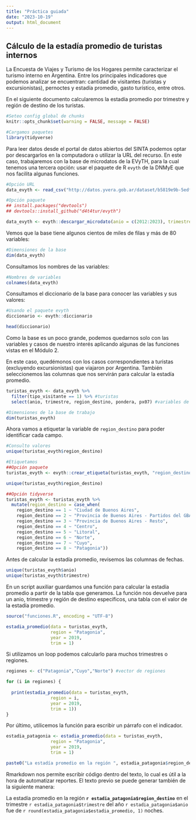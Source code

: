 ```yaml
---
title: "Práctica guiada"
date: "2023-10-19"
output: html_document
---
```


## Cálculo de la estadía promedio de turistas internos

La Encuesta de Viajes y Turismo de los Hogares permite caracterizar el turismo interno en Argentina. Entre los principales indicadores que podemos analizar se encuentran: cantidad de visitantes (turistas y excursionistas), pernoctes y estadía promedio, gasto turístico, entre otros.

En el siguiente documento calcularemos la estadía promedio por trimestre y región de destino de los turistas.

```r

#Seteo config global de chunks
knitr::opts_chunk$set(warning = FALSE, message = FALSE)

#Cargamos paquetes
library(tidyverse)
```

Para leer datos desde el portal de datos abiertos del SINTA podemos optar por descargarlos en la computadora o utilizar la URL del recurso. En este caso, trabajaremos con la base de microdatos de la EVyTH, para la cual tenemos una tercera opción: usar el paquete de R `evyth` de la DNMyE que nos facilita algunas funciones.

```r
#Opción URL
data_evyth <- read_csv("http://datos.yvera.gob.ar/dataset/b5819e9b-5edf-4aad-bd39-a81158a2b3f3/resource/645e5505-68ee-4cfa-90f9-fcc9a4a34a85/download/evyth_microdatos.csv")
```


```r
#Opción paquete
## install.packages("devtools")
## devtools::install_github("d4t4tur/evyth")

data_evyth <- evyth::descargar_microdato(anio = c(2012:2023), trimestre = c(1:4))
```

Vemos que la base tiene algunos cientos de miles de filas y más de 80 variables:
```r
#Dimensiones de la base
dim(data_evyth)
```

Consultamos los nombres de las variables:
```r
#Nombres de variables
colnames(data_evyth)
```

Consultamos el diccionario de la base para conocer las variables y sus valores:

```r
#Usando el paquete evyth
diccionario <- evyth::diccionario

head(diccionario)
```

Como la base es un poco grande, podemos quedarnos solo con las variables y casos de nuestro interés aplicando algunas de las funciones vistas en el Módulo 2.

En este caso, quedémonos con los casos correspondientes a turistas (excluyendo excursionistas) que viajaron por Argentina. También seleccionemos las columnas que nos servirán para calcular la estadía promedio.

```r
turistas_evyth <- data_evyth %>% 
  filter(tipo_visitante == 1) %>% #turistas
  select(anio, trimestre, region_destino, pondera, px07) #variables de interés

#Dimensiones de la base de trabajo
dim(turistas_evyth)
```

Ahora vamos a etiquetar la variable de `region_destino` para poder identificar cada campo.

```r
#Consulto valores
unique(turistas_evyth$region_destino)

#Etiquetamos
##Opción paquete
turistas_evyth <- evyth::crear_etiqueta(turistas_evyth, "region_destino")

unique(turistas_evyth$region_destino)
```


```r

##Opción tidyverse
turistas_evyth <- turistas_evyth %>% 
  mutate(region_destino = case_when(
    region_destino == 1 ~ "Ciudad de Buenos Aires",
    region_destino == 2 ~ "Provincia de Buenos Aires - Partidos del GBA",
    region_destino == 3 ~ "Provincia de Buenos Aires - Resto",
    region_destino == 4 ~ "Centro",
    region_destino == 5 ~ "Litoral",
    region_destino == 6 ~ "Norte",
    region_destino == 7 ~ "Cuyo",
    region_destino == 8 ~ "Patagonia"))

```

Antes de calcular la estadía promedio, revisemos las columnas de fechas.

```r
unique(turistas_evyth$anio)
unique(turistas_evyth$trimestre)

```

En un script auxiliar guardamos una función para calcular la estadía promedio a partir de la tabla que generamos. La función nos devuelve para un anio, trimestre y región de destino específicos, una tabla con el valor de la estadía promedio.

```r
source("funciones.R", encoding = "UTF-8")

estadia_promedio(data = turistas_evyth, 
                 region = "Patagonia", 
                 year = 2019,
                 trim = 1)

```

Si utilizamos un loop podemos calcularlo para muchos trimestres o regiones.

```r
regiones <- c("Patagonia","Cuyo","Norte") #vector de regiones

for (i in regiones) {
  
  print(estadia_promedio(data = turistas_evyth, 
                 region = i, 
                 year = 2019,
                 trim = 1))
}


```

Por último, utilicemos la función para escribir un párrafo con el indicador.

```r
estadia_patagonia <- estadia_promedio(data = turistas_evyth, 
                 region = "Patagonia", 
                 year = 2019,
                 trim = 1)

paste0("La estadía promedio en la región ", estadia_patagonia$region_destino, " en el trimestre ", estadia_patagonia$trimestre, " del año ", estadia_patagonia$anio, " fue de ", round(estadia_patagonia$estadia_promedio, 1), " noches.")
```

Rmarkdown nos permite escribir código dentro del texto, lo cual es útil a la hora de automatizar reportes. El texto previo se puede generar también de la siguiente manera:

La estadía promedio en la región **`r estadia_patagonia$region_destino`** en el trimestre `r estadia_patagonia$trimestre` del año `r estadia_patagonia$anio` fue de `r round(estadia_patagonia$estadia_promedio, 1)` noches.
